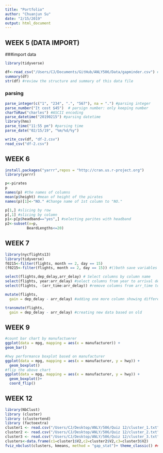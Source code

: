 ```yaml
---
title: "Portfolio"
author: "Chuanjun Su"
date: "2/15/2019"
output: html_document
---
```



## WEEK 5 (DATA IMPORT)

###import data

```r
library(tidyverse)

df<-read_csv("/Users/CJ/Documents/GitHub/ANLY506/Data/gapminder.csv") #importing data from data folder
summary(df) 
str(df) #review the structure and summary of this data file
```

### parsing 

```r
parse_integer(c("1", "234", ".", "567"), na = ".") #parsing integer
parse_number("It cost $45")  # parsign number: only keeping number
charToRaw("charles") #ASCII encoding
parse_datetime("20190215") #parsing datetime
library(hms)
parse_time("11:55 pm") #parsing time
parse_date("02/15/19", "%m/%d/%y") 

write_csv(df, "df-2.csv")
read_csv("df-2.csv")

```

## WEEK 6

```r
install.packages("yarrr",repos = "http://cran.us.r-project.org")
library(yarrr)

p<-pirates
p
names(p) #the names of columns
mean(p$height) #mean of height of the pirates
names(p)[1]<-"NO." #Change name of 1st column to "NO."

p[1,] #slicing by row
p[,1] #slicing by colomn
p1<-p[p$headband=="yes",] #selecting parites with headband
p2<-subset(x=p,
          BeardLengths<=20) 


```


## WEEK 7

```r
library(nycflights13)
library(tidyverse)
f0215<-filter(flights, month == 2, day == 15)
(f0215<-filter(flights, month == 2, day == 15)) #()both save variables and prints out the results

select(flights,dep_delay,arr_delay) # Select columns by column name
select(flights, year:arr_delay) #select columns from year to arrival delay
select(flights, -(arr_time:arr_delay)) #remove columns from arr_time to arr_delay

mutate(flights,
  gain = dep_delay - arr_delay) #adding one more column showing difference of arr_delay and dee_delay

transmute(flights,
  gain = dep_delay - arr_delay) #creating new data based on old 


```

## WEEK 9

```r

#count bar chart by manufactuerer 
ggplot(data = mpg, mapping = aes(x = manufacturer)) +
geom_bar()

#hwy performance boxplot based on manufacturer 
ggplot(data = mpg, mapping = aes(x = manufacturer, y = hwy)) +
  geom_boxplot()
#flip the above chart
ggplot(data = mpg, mapping = aes(x = manufacturer, y = hwy)) +
  geom_boxplot()+
  coord_flip()


```
## WEEK 12

```r
library(NbClust)
library (cluster)
library (clustertend)
library (factoextra)
cluster1 <- read.csv("/Users/CJ/Desktop/ANLY/506/Quiz 12/cluster_1.txt",sep=" ",header = FALSE)
cluster2 <- read.csv("/Users/CJ/Desktop/ANLY/506/Quiz 12/cluster_2.txt",sep=" ",header = FALSE)
cluster3 <- read.csv("/Users/CJ/Desktop/ANLY/506/Quiz 12/cluster_3.txt",sep=" ",header = FALSE)
clusters<-data.frame(c1=cluster1$V2,c2=cluster2$V2,c3=cluster3$V2) 
fviz_nbclust(clusters, kmeans, method = "gap_stat")+ theme_classic() ##use Gap Statistic Method to get the optimal number of cluster which is 4 in this case

```
